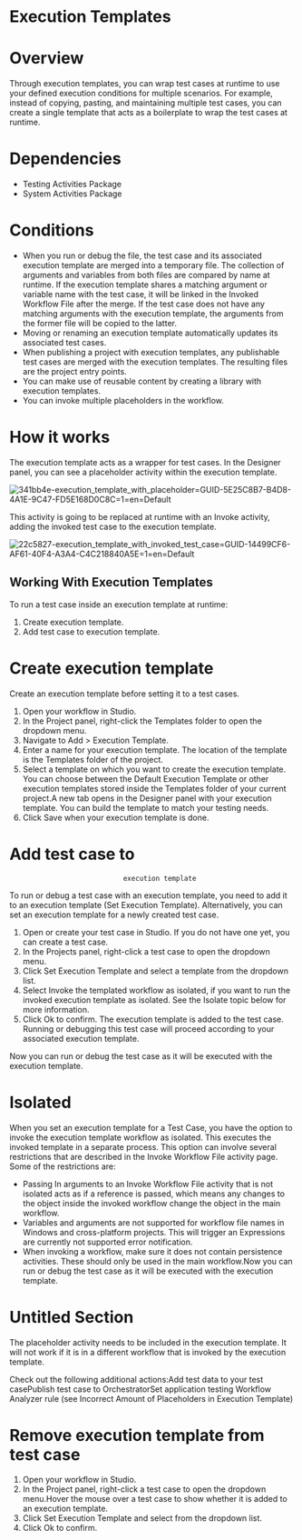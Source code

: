 ﻿# Execution Templates

# Overview

Through execution templates, you can wrap test cases at runtime to use your defined execution conditions for multiple scenarios. For example, instead of copying, pasting, and maintaining multiple test cases, you can create a single template that acts as a boilerplate to wrap the test cases at runtime.

# Dependencies

* Testing Activities Package
* System Activities Package

# Conditions

* When you run or debug the file, the test case and its associated execution template are merged into a temporary file. The collection of arguments and variables from both files are compared by name at runtime. If the execution template shares a matching argument or variable name with the test case, it will be linked in the Invoked Workflow File after the merge. If the test case does not have any matching arguments with the execution template, the arguments from the former file will be copied to the latter.
* Moving or renaming an execution template automatically updates its associated test cases.
* When publishing a project with execution templates, any publishable test cases are merged with the execution templates. The resulting files are the project entry points.
* You can make use of reusable content by creating a library with execution templates.
* You can invoke multiple placeholders in the workflow.

# How it works

The execution template acts as a wrapper for test cases. In the Designer panel, you can see a placeholder activity within the execution template.

![341bb4e-execution_template_with_placeholder=GUID-5E25C8B7-B4D8-4A1E-9C47-FD5E168D0C8C=1=en=Default](/images/341bb4e-execution_template_with_placeholder=GUID-5E25C8B7-B4D8-4A1E-9C47-FD5E168D0C8C=1=en=Default.png)

This activity is going to be replaced at runtime with an Invoke activity, adding the invoked test case to the execution template.

![22c5827-execution_template_with_invoked_test_case=GUID-14499CF6-AF61-40F4-A3A4-C4C218840A5E=1=en=Default](/images/22c5827-execution_template_with_invoked_test_case=GUID-14499CF6-AF61-40F4-A3A4-C4C218840A5E=1=en=Default.png)

## Working With Execution Templates

To run a test case inside an execution template at runtime:

1. Create execution template.
2. Add test case to execution template.

# Create execution template

Create an execution template before setting it to a test cases.

1. Open your workflow in Studio.
2. In the Project panel, right-click the Templates folder to open the dropdown menu.
3. Navigate to Add > Execution Template.
4. Enter a name for your execution template. The location of the template is the Templates folder of the project.
5. Select a template on which you want to create the execution template. You can choose between the Default Execution Template or other execution templates stored inside the Templates folder of your current project.A new tab opens in the Designer panel with your execution template. You can build the template to match your testing needs.
6. Click Save when your execution template is done.

# Add test case to
                                execution template

To run or debug a test case with an execution template, you need to add
                                it to an execution template (Set Execution Template).
                                Alternatively, you can set an execution template for a newly created
                                                test case.

1. Open or create your test case in Studio. If you do not have one yet, you can create a test case.
2. In the Projects panel, right-click a test case to open the dropdown menu.
3. Click Set Execution Template and select a template from the dropdown list.
4. Select Invoke the templated workflow as isolated, if you want to run the invoked execution template as isolated. See the Isolate topic below for more information.
5. Click Ok to confirm. The execution template is added to the test case. Running or debugging this test case will proceed according to your associated execution template.

Now you can run or debug the test case as it will be executed with the
                                execution template.

# Isolated

When you set an execution template for a Test Case, you have the option
                                to invoke the execution template workflow as isolated. This executes
                                the invoked template in a separate process. This option can involve
                                several restrictions that are described in the Invoke Workflow File
                                activity page. Some of the restrictions are:

* Passing In arguments to an Invoke Workflow File activity that is not isolated acts as if a reference is passed, which means any changes to the object inside the invoked workflow change the object in the main workflow.
* Variables and arguments are not supported for workflow file names in Windows and cross-platform projects. This will trigger an Expressions are currently not supported error notification.
* When invoking a workflow, make sure it does not contain persistence activities. These should only be used in the main workflow.Now you can run or debug the test case as it will be executed with the execution template.

# Untitled Section

The
                                placeholder activity needs to be included in the execution template.
                                It will not work if it is in a different workflow that is invoked by
                                the execution template.

Check out
                                the following additional actions:Add
                                                  test data to your test casePublish test case to
                                                OrchestratorSet
                                                application testing Workflow Analyzer rule (see
                                                  Incorrect Amount of Placeholders in Execution
                                                  Template)

# Remove execution template from test case

1. Open your workflow in Studio.
2. In the Project panel, right-click a test case to open the dropdown menu.Hover the mouse over a test case to show whether it is added to an execution template.
3. Click Set Execution Template and select <no execution template> from the dropdown list.
4. Click Ok to confirm.

